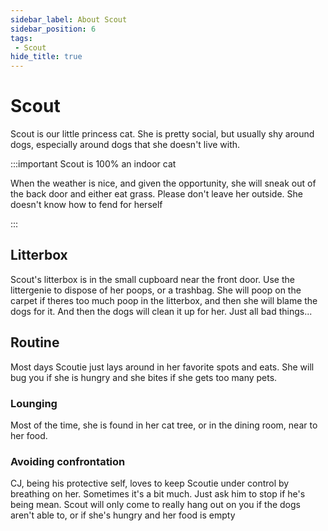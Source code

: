```yaml
---
sidebar_label: About Scout
sidebar_position: 6
tags:
 - Scout
hide_title: true
---
```


# Scout

Scout is our little princess cat. She is pretty social, but usually shy around dogs, especially around dogs that she doesn't live with. 

:::important Scout is 100% an indoor cat

When the weather is nice, and given the opportunity, she will sneak out of the back door and either eat grass. Please don't leave her outside. She doesn't know how to fend for herself

:::

## Litterbox

Scout's litterbox is in the small cupboard near the front door.
Use the littergenie to dispose of her poops, or a trashbag. She will poop on the carpet if theres too much poop in the litterbox, and then she will blame the dogs for it. And then the dogs will clean it up for her. Just all bad things...

## Routine

Most days Scoutie just lays around in her favorite spots and eats. She will bug you if she is hungry and she bites if she gets too many pets. 

### Lounging

Most of the time, she is found in her cat tree, or in the dining room, near to her food. 

### Avoiding confrontation

CJ, being his protective self, loves to keep Scoutie under control by breathing on her. Sometimes it's a bit much. Just ask him to stop if he's being mean. Scout will only come to really hang out on you if the dogs aren't able to, or if she's hungry and her food is empty